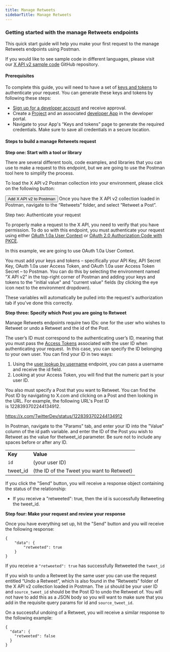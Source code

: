 ---
title: Manage Retweets
sidebarTitle: Manage Retweets
---


### Getting started with the manage Retweets endpoints

This quick start guide will help you make your first request to the manage Retweets endpoints using Postman.

If you would like to see sample code in different languages, please visit our [X API v2 sample code](https://github.com/xdevplatform/Twitter-API-v2-sample-code) GitHub repository. 

#### Prerequisites

To complete this guide, you will need to have a set of [keys and tokens](/resources/fundamentals/authentication) to authenticate your request. You can generate these keys and tokens by following these steps:

* [Sign up for a developer account](https://developer.x.com/en/apply-for-access) and receive approval.
* Create a [Project](/resources/fundamentals/projects) and an associated [developer App](/resources/fundamentals/developer-apps) in the developer portal.
* Navigate to your App's “Keys and tokens” page to generate the required credentials. Make sure to save all credentials in a secure location.

#### Steps to build a manage Retweets request

**Step one: Start with a tool or library**

There are several different tools, code examples, and libraries that you can use to make a request to this endpoint, but we are going to use the Postman tool here to simplify the process.

To load the X API v2 Postman collection into your environment, please click on the following button:

<Button href="https://t.co/twitter-api-postman">
  Add X API v2 to Postman
</Button>
Once you have the X API v2 collection loaded in Postman, navigate to the “Retweets” folder, and select “Retweet a Post”.
 

Step two: Authenticate your request

To properly make a request to the X API, you need to verify that you have permission. To do so with this endpoint, you must authenticate your request using either [OAuth 1.0a User Context](/resources/fundamentals/authentication) or [OAuth 2.0 Authorization Code with PKCE](resources/fundamentals/authentication#oauth-2-0-authorization-code-flow-with-pkce-2).

In this example, we are going to use OAuth 1.0a User Context.

You must add your keys and tokens – specifically your API Key, API Secret Key, OAuth 1.0a user Access Token, and OAuth 1.0a user Access Token Secret – to Postman. You can do this by selecting the environment named “X API v2” in the top-right corner of Postman and adding your keys and tokens to the "initial value" and "current value" fields (by clicking the eye icon next to the environment dropdown).

These variables will automatically be pulled into the request's authorization tab if you've done this correctly.


**Step three: Specify which Post you are going to Retweet**

Manage Retweets endpoints require two IDs: one for the user who wishes to Retweet or undo a Retweet and the id of the Post.

The user’s ID must correspond to the authenticating user’s ID, meaning that you must pass the [Access Tokens](/resources/fundamentals/authentication#obtaining-access-tokens-using-3-legged-oauth-flow) associated with the user ID when authenticating your request.  In this case, you can specify the ID belonging to your own user. You can find your ID in two ways:

1.  Using the [user lookup by username](/x-api/users/user-lookup-by-username) endpoint, you can pass a username and receive the id field. 
2.  Looking at your Access Token, you will find that the numeric part is your user ID.
     

You also must specify a Post that you want to Retweet. You can find the Post ID by navigating to X.com and clicking on a Post and then looking in the URL. For example, the following URL's Post ID is 1228393702244134912.

https://x.com/TwitterDev/status/1228393702244134912

In Postman, navigate to the "Params" tab, and enter your ID into the "Value" column of the id path variable. and enter the ID of the Post you wish to Retweet as the value for thetweet_id parameter. Be sure not to include any spaces before or after any ID.

|     |     |
| :--- | :--- |
| **Key** | **Value** |
| `id` | (your user ID) |
| tweet_id | (the ID of the Tweet you want to Retweet) |


If you click the "Send" button, you will receive a response object containing the status of the relationship:

* If you receive a "retweeted": true, then the id is successfully Retweeting the tweet_id.
     

**Step four: Make your request and review your response**

Once you have everything set up, hit the "Send" button and you will receive the following response:

```
{
    "data": {
        "retweeted": true
    }
}
```


If you receive a `"retweeted": true` has successfully Retweeted the `tweet_id`

If you wish to undo a Retweet by the same user you can use the request entitled “Undo a Retweet”, which is also found in the “Retweets” folder of the X API v2 collection loaded in Postman. The `id` should be your user ID and `source_tweet_id` should be the Post ID to undo the Retweet of. You will not have to add this as a JSON body so you will want to make sure that you add in the requisite query params for id and `source_tweet_id`. 

On a successful undoing of a Retweet, you will receive a similar response to the following example:

```
{
  "data": {
    "retweeted": false
  }
}
```